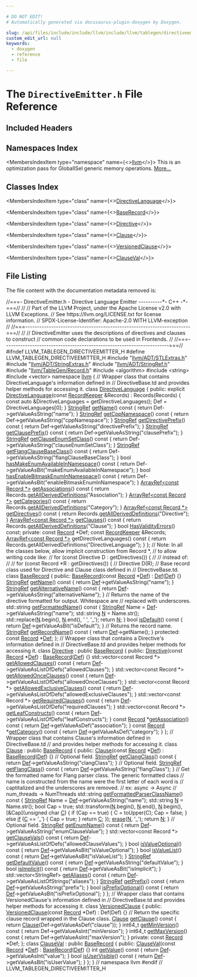 ```yaml
---

# DO NOT EDIT!
# Automatically generated via docusaurus-plugin-doxygen by Doxygen.

slug: /api/files/include/include/llvm/include/llvm/tablegen/directiveemitter-h
custom_edit_url: null
keywords:
  - doxygen
  - reference
  - file

---
```





# The `DirectiveEmitter.h` File Reference

<DoxygenPage pluginConfig={pluginConfig}>



## Included Headers

<IncludesList>
<IncludesListItem
  filePath="llvm/ADT/STLExtras.h"
  permalink="/docs/api/files/include/include/llvm/include/llvm/adt/stlextras-h"
  isLocal="true" />
<IncludesListItem
  filePath="llvm/ADT/StringExtras.h"
  permalink="/docs/api/files/include/include/llvm/include/llvm/adt/stringextras-h"
  isLocal="true" />
<IncludesListItem
  filePath="llvm/ADT/StringRef.h"
  permalink="/docs/api/files/include/include/llvm/include/llvm/adt/stringref-h"
  isLocal="true" />
<IncludesListItem
  filePath="llvm/TableGen/Record.h"
  permalink="/docs/api/files/include/include/llvm/include/llvm/tablegen/record-h"
  isLocal="true" />
<IncludesListItem
  filePath="algorithm"
  permalink=""
  isLocal="false" />
<IncludesListItem
  filePath="string"
  permalink=""
  isLocal="false" />
<IncludesListItem
  filePath="vector"
  permalink=""
  isLocal="false" />
</IncludesList>

## Namespaces Index

<MembersIndex>

<MembersIndexItem
  type="namespace"
  name={<><a href="/docs/api/namespaces/llvm">llvm</a></>}>
This is an optimization pass for GlobalISel generic memory operations. <a href="/docs/api/namespaces/llvm/#details">More...</a>
</MembersIndexItem>

</MembersIndex>

## Classes Index

<MembersIndex>

<MembersIndexItem
  type="class"
  name={<><a href="/docs/api/classes/llvm/directivelanguage">DirectiveLanguage</a></>}>
</MembersIndexItem>

<MembersIndexItem
  type="class"
  name={<><a href="/docs/api/classes/llvm/baserecord">BaseRecord</a></>}>
</MembersIndexItem>

<MembersIndexItem
  type="class"
  name={<><a href="/docs/api/classes/llvm/directive">Directive</a></>}>
</MembersIndexItem>

<MembersIndexItem
  type="class"
  name={<><a href="/docs/api/classes/llvm/clause">Clause</a></>}>
</MembersIndexItem>

<MembersIndexItem
  type="class"
  name={<><a href="/docs/api/classes/llvm/versionedclause">VersionedClause</a></>}>
</MembersIndexItem>

<MembersIndexItem
  type="class"
  name={<><a href="/docs/api/classes/llvm/clauseval">ClauseVal</a></>}>
</MembersIndexItem>

</MembersIndex>


## File Listing

The file content with the documentation metadata removed is:

<ProgramListing>

<Link id="l00001" /><CodeLine lineNumber="1"><Highlight kind="comment">//===- DirectiveEmitter.h - Directive Language Emitter ----------&#42;- C++ -&#42;-===//</Highlight><Highlight kind="normal"></Highlight></CodeLine>
<Link id="l00002" /><CodeLine lineNumber="2"><Highlight kind="normal"></Highlight><Highlight kind="comment">//</Highlight><Highlight kind="normal"></Highlight></CodeLine>
<Link id="l00003" /><CodeLine lineNumber="3"><Highlight kind="normal"></Highlight><Highlight kind="comment">// Part of the LLVM Project, under the Apache License v2.0 with LLVM Exceptions.</Highlight><Highlight kind="normal"></Highlight></CodeLine>
<Link id="l00004" /><CodeLine lineNumber="4"><Highlight kind="normal"></Highlight><Highlight kind="comment">// See https://llvm.org/LICENSE.txt for license information.</Highlight><Highlight kind="normal"></Highlight></CodeLine>
<Link id="l00005" /><CodeLine lineNumber="5"><Highlight kind="normal"></Highlight><Highlight kind="comment">// SPDX-License-Identifier: Apache-2.0 WITH LLVM-exception</Highlight><Highlight kind="normal"></Highlight></CodeLine>
<Link id="l00006" /><CodeLine lineNumber="6"><Highlight kind="normal"></Highlight><Highlight kind="comment">//</Highlight><Highlight kind="normal"></Highlight></CodeLine>
<Link id="l00007" /><CodeLine lineNumber="7"><Highlight kind="normal"></Highlight><Highlight kind="comment">//===----------------------------------------------------------------------===//</Highlight><Highlight kind="normal"></Highlight></CodeLine>
<Link id="l00008" /><CodeLine lineNumber="8"><Highlight kind="normal"></Highlight><Highlight kind="comment">//</Highlight><Highlight kind="normal"></Highlight></CodeLine>
<Link id="l00009" /><CodeLine lineNumber="9"><Highlight kind="normal"></Highlight><Highlight kind="comment">// DirectiveEmitter uses the descriptions of directives and clauses to construct</Highlight><Highlight kind="normal"></Highlight></CodeLine>
<Link id="l00010" /><CodeLine lineNumber="10"><Highlight kind="normal"></Highlight><Highlight kind="comment">// common code declarations to be used in Frontends.</Highlight><Highlight kind="normal"></Highlight></CodeLine>
<Link id="l00011" /><CodeLine lineNumber="11"><Highlight kind="normal"></Highlight><Highlight kind="comment">//</Highlight><Highlight kind="normal"></Highlight></CodeLine>
<Link id="l00012" /><CodeLine lineNumber="12"><Highlight kind="normal"></Highlight><Highlight kind="comment">//===----------------------------------------------------------------------===//</Highlight><Highlight kind="normal"></Highlight></CodeLine>
<Link id="l00013" /><CodeLine lineNumber="13"><Highlight kind="normal"></Highlight></CodeLine>
<Link id="l00014" /><CodeLine lineNumber="14"><Highlight kind="normal"></Highlight><Highlight kind="preprocessor">#ifndef LLVM&#95;TABLEGEN&#95;DIRECTIVEEMITTER&#95;H</Highlight><Highlight kind="normal"></Highlight></CodeLine>
<Link id="l00015" /><CodeLine lineNumber="15"><Highlight kind="normal"></Highlight><Highlight kind="preprocessor">#define LLVM&#95;TABLEGEN&#95;DIRECTIVEEMITTER&#95;H</Highlight><Highlight kind="normal"></Highlight></CodeLine>
<Link id="l00016" /><CodeLine lineNumber="16"><Highlight kind="normal"></Highlight></CodeLine>
<Link id="l00017" /><CodeLine lineNumber="17"><Highlight kind="normal"></Highlight><Highlight kind="preprocessor">#include &quot;<a href="/docs/api/files/include/include/llvm/include/llvm/adt/stlextras-h">llvm/ADT/STLExtras.h</a>&quot;</Highlight><Highlight kind="normal"></Highlight></CodeLine>
<Link id="l00018" /><CodeLine lineNumber="18"><Highlight kind="normal"></Highlight><Highlight kind="preprocessor">#include &quot;<a href="/docs/api/files/include/include/llvm/include/llvm/adt/stringextras-h">llvm/ADT/StringExtras.h</a>&quot;</Highlight><Highlight kind="normal"></Highlight></CodeLine>
<Link id="l00019" /><CodeLine lineNumber="19"><Highlight kind="normal"></Highlight><Highlight kind="preprocessor">#include &quot;<a href="/docs/api/files/include/include/llvm/include/llvm/adt/stringref-h">llvm/ADT/StringRef.h</a>&quot;</Highlight><Highlight kind="normal"></Highlight></CodeLine>
<Link id="l00020" /><CodeLine lineNumber="20"><Highlight kind="normal"></Highlight><Highlight kind="preprocessor">#include &quot;<a href="/docs/api/files/include/include/llvm/include/llvm/tablegen/record-h">llvm/TableGen/Record.h</a>&quot;</Highlight><Highlight kind="normal"></Highlight></CodeLine>
<Link id="l00021" /><CodeLine lineNumber="21"><Highlight kind="normal"></Highlight><Highlight kind="preprocessor">#include &lt;algorithm&gt;</Highlight><Highlight kind="normal"></Highlight></CodeLine>
<Link id="l00022" /><CodeLine lineNumber="22"><Highlight kind="normal"></Highlight><Highlight kind="preprocessor">#include &lt;string&gt;</Highlight><Highlight kind="normal"></Highlight></CodeLine>
<Link id="l00023" /><CodeLine lineNumber="23"><Highlight kind="normal"></Highlight><Highlight kind="preprocessor">#include &lt;vector&gt;</Highlight><Highlight kind="normal"></Highlight></CodeLine>
<Link id="l00024" /><CodeLine lineNumber="24"><Highlight kind="normal"></Highlight></CodeLine>
<Link id="l00025" /><CodeLine lineNumber="25"><Highlight kind="normal"></Highlight><Highlight kind="keyword">namespace </Highlight><Highlight kind="normal"><a href="/docs/api/namespaces/llvm">llvm</a> &#123;</Highlight></CodeLine>
<Link id="l00026" /><CodeLine lineNumber="26"><Highlight kind="normal"></Highlight></CodeLine>
<Link id="l00027" /><CodeLine lineNumber="27"><Highlight kind="normal"></Highlight><Highlight kind="comment">// Wrapper class that contains DirectiveLanguage&#39;s information defined in</Highlight><Highlight kind="normal"></Highlight></CodeLine>
<Link id="l00028" /><CodeLine lineNumber="28"><Highlight kind="normal"></Highlight><Highlight kind="comment">// DirectiveBase.td and provides helper methods for accessing it.</Highlight><Highlight kind="normal"></Highlight></CodeLine>
<Link id="l00029" /><CodeLine lineNumber="29" lineLink="/docs/api/classes/llvm/directivelanguage"><Highlight kind="normal"></Highlight><Highlight kind="keyword">class </Highlight><Highlight kind="normal"><a href="/docs/api/classes/llvm/directivelanguage/#a67f00ae6d492a885409ee81357d5ba87">DirectiveLanguage</a> &#123;</Highlight></CodeLine>
<Link id="l00030" /><CodeLine lineNumber="30"><Highlight kind="normal"></Highlight><Highlight kind="keyword">public</Highlight><Highlight kind="normal">:</Highlight></CodeLine>
<Link id="l00031" /><CodeLine lineNumber="31" lineLink="/docs/api/classes/llvm/directivelanguage/#a67f00ae6d492a885409ee81357d5ba87"><Highlight kind="normal">  </Highlight><Highlight kind="keyword">explicit</Highlight><Highlight kind="normal"> <a href="/docs/api/classes/llvm/directivelanguage/#a67f00ae6d492a885409ee81357d5ba87">DirectiveLanguage</a>(</Highlight><Highlight kind="keyword">const</Highlight><Highlight kind="normal"> <a href="/docs/api/classes/llvm/recordkeeper">RecordKeeper</a> &amp;Records) : Records(Records) &#123;</Highlight></CodeLine>
<Link id="l00032" /><CodeLine lineNumber="32"><Highlight kind="normal">    </Highlight><Highlight kind="keyword">const</Highlight><Highlight kind="normal"> </Highlight><Highlight kind="keyword">auto</Highlight><Highlight kind="normal"> &amp;DirectiveLanguages = getDirectiveLanguages();</Highlight></CodeLine>
<Link id="l00033" /><CodeLine lineNumber="33"><Highlight kind="normal">    Def = DirectiveLanguages&#91;0&#93;;</Highlight></CodeLine>
<Link id="l00034" /><CodeLine lineNumber="34"><Highlight kind="normal">  &#125;</Highlight></CodeLine>
<Link id="l00035" /><CodeLine lineNumber="35"><Highlight kind="normal"></Highlight></CodeLine>
<Link id="l00036" /><CodeLine lineNumber="36" lineLink="/docs/api/classes/llvm/directivelanguage/#ae341564bec85ae5dcf622a0cb3f2228f"><Highlight kind="normal">  <a href="/docs/api/classes/llvm/stringref">StringRef</a> <a href="/docs/api/classes/llvm/directivelanguage/#ae341564bec85ae5dcf622a0cb3f2228f">getName</a>()</Highlight><Highlight kind="keyword"> const </Highlight><Highlight kind="normal">&#123; </Highlight><Highlight kind="keywordflow">return</Highlight><Highlight kind="normal"> Def-&gt;getValueAsString(</Highlight><Highlight kind="stringliteral">&quot;name&quot;</Highlight><Highlight kind="normal">); &#125;</Highlight></CodeLine>
<Link id="l00037" /><CodeLine lineNumber="37"><Highlight kind="normal"></Highlight></CodeLine>
<Link id="l00038" /><CodeLine lineNumber="38" lineLink="/docs/api/classes/llvm/directivelanguage/#afa09330dfde2b9e8148ccd558b941954"><Highlight kind="normal">  <a href="/docs/api/classes/llvm/stringref">StringRef</a> <a href="/docs/api/classes/llvm/directivelanguage/#afa09330dfde2b9e8148ccd558b941954">getCppNamespace</a>()</Highlight><Highlight kind="keyword"> const </Highlight><Highlight kind="normal">&#123;</Highlight></CodeLine>
<Link id="l00039" /><CodeLine lineNumber="39"><Highlight kind="normal">    </Highlight><Highlight kind="keywordflow">return</Highlight><Highlight kind="normal"> Def-&gt;getValueAsString(</Highlight><Highlight kind="stringliteral">&quot;cppNamespace&quot;</Highlight><Highlight kind="normal">);</Highlight></CodeLine>
<Link id="l00040" /><CodeLine lineNumber="40"><Highlight kind="normal">  &#125;</Highlight></CodeLine>
<Link id="l00041" /><CodeLine lineNumber="41"><Highlight kind="normal"></Highlight></CodeLine>
<Link id="l00042" /><CodeLine lineNumber="42" lineLink="/docs/api/classes/llvm/directivelanguage/#aea88d4737ce6f5d78ab9978e094d32fa"><Highlight kind="normal">  <a href="/docs/api/classes/llvm/stringref">StringRef</a> <a href="/docs/api/classes/llvm/directivelanguage/#aea88d4737ce6f5d78ab9978e094d32fa">getDirectivePrefix</a>()</Highlight><Highlight kind="keyword"> const </Highlight><Highlight kind="normal">&#123;</Highlight></CodeLine>
<Link id="l00043" /><CodeLine lineNumber="43"><Highlight kind="normal">    </Highlight><Highlight kind="keywordflow">return</Highlight><Highlight kind="normal"> Def-&gt;getValueAsString(</Highlight><Highlight kind="stringliteral">&quot;directivePrefix&quot;</Highlight><Highlight kind="normal">);</Highlight></CodeLine>
<Link id="l00044" /><CodeLine lineNumber="44"><Highlight kind="normal">  &#125;</Highlight></CodeLine>
<Link id="l00045" /><CodeLine lineNumber="45"><Highlight kind="normal"></Highlight></CodeLine>
<Link id="l00046" /><CodeLine lineNumber="46" lineLink="/docs/api/classes/llvm/directivelanguage/#a316f3780d1a9e0c048652bd52ff8c008"><Highlight kind="normal">  <a href="/docs/api/classes/llvm/stringref">StringRef</a> <a href="/docs/api/classes/llvm/directivelanguage/#a316f3780d1a9e0c048652bd52ff8c008">getClausePrefix</a>()</Highlight><Highlight kind="keyword"> const </Highlight><Highlight kind="normal">&#123;</Highlight></CodeLine>
<Link id="l00047" /><CodeLine lineNumber="47"><Highlight kind="normal">    </Highlight><Highlight kind="keywordflow">return</Highlight><Highlight kind="normal"> Def-&gt;getValueAsString(</Highlight><Highlight kind="stringliteral">&quot;clausePrefix&quot;</Highlight><Highlight kind="normal">);</Highlight></CodeLine>
<Link id="l00048" /><CodeLine lineNumber="48"><Highlight kind="normal">  &#125;</Highlight></CodeLine>
<Link id="l00049" /><CodeLine lineNumber="49"><Highlight kind="normal"></Highlight></CodeLine>
<Link id="l00050" /><CodeLine lineNumber="50" lineLink="/docs/api/classes/llvm/directivelanguage/#a611b2f1a422165222aa0fe7d8d6bf6a9"><Highlight kind="normal">  <a href="/docs/api/classes/llvm/stringref">StringRef</a> <a href="/docs/api/classes/llvm/directivelanguage/#a611b2f1a422165222aa0fe7d8d6bf6a9">getClauseEnumSetClass</a>()</Highlight><Highlight kind="keyword"> const </Highlight><Highlight kind="normal">&#123;</Highlight></CodeLine>
<Link id="l00051" /><CodeLine lineNumber="51"><Highlight kind="normal">    </Highlight><Highlight kind="keywordflow">return</Highlight><Highlight kind="normal"> Def-&gt;getValueAsString(</Highlight><Highlight kind="stringliteral">&quot;clauseEnumSetClass&quot;</Highlight><Highlight kind="normal">);</Highlight></CodeLine>
<Link id="l00052" /><CodeLine lineNumber="52"><Highlight kind="normal">  &#125;</Highlight></CodeLine>
<Link id="l00053" /><CodeLine lineNumber="53"><Highlight kind="normal"></Highlight></CodeLine>
<Link id="l00054" /><CodeLine lineNumber="54" lineLink="/docs/api/classes/llvm/directivelanguage/#afce06eeea4f4733e892111e067cea525"><Highlight kind="normal">  <a href="/docs/api/classes/llvm/stringref">StringRef</a> <a href="/docs/api/classes/llvm/directivelanguage/#afce06eeea4f4733e892111e067cea525">getFlangClauseBaseClass</a>()</Highlight><Highlight kind="keyword"> const </Highlight><Highlight kind="normal">&#123;</Highlight></CodeLine>
<Link id="l00055" /><CodeLine lineNumber="55"><Highlight kind="normal">    </Highlight><Highlight kind="keywordflow">return</Highlight><Highlight kind="normal"> Def-&gt;getValueAsString(</Highlight><Highlight kind="stringliteral">&quot;flangClauseBaseClass&quot;</Highlight><Highlight kind="normal">);</Highlight></CodeLine>
<Link id="l00056" /><CodeLine lineNumber="56"><Highlight kind="normal">  &#125;</Highlight></CodeLine>
<Link id="l00057" /><CodeLine lineNumber="57"><Highlight kind="normal"></Highlight></CodeLine>
<Link id="l00058" /><CodeLine lineNumber="58" lineLink="/docs/api/classes/llvm/directivelanguage/#a02b828dfe4c585db50e0a913313f67e0"><Highlight kind="normal">  </Highlight><Highlight kind="keywordtype">bool</Highlight><Highlight kind="normal"> <a href="/docs/api/classes/llvm/directivelanguage/#a02b828dfe4c585db50e0a913313f67e0">hasMakeEnumAvailableInNamespace</a>()</Highlight><Highlight kind="keyword"> const </Highlight><Highlight kind="normal">&#123;</Highlight></CodeLine>
<Link id="l00059" /><CodeLine lineNumber="59"><Highlight kind="normal">    </Highlight><Highlight kind="keywordflow">return</Highlight><Highlight kind="normal"> Def-&gt;getValueAsBit(</Highlight><Highlight kind="stringliteral">&quot;makeEnumAvailableInNamespace&quot;</Highlight><Highlight kind="normal">);</Highlight></CodeLine>
<Link id="l00060" /><CodeLine lineNumber="60"><Highlight kind="normal">  &#125;</Highlight></CodeLine>
<Link id="l00061" /><CodeLine lineNumber="61"><Highlight kind="normal"></Highlight></CodeLine>
<Link id="l00062" /><CodeLine lineNumber="62" lineLink="/docs/api/classes/llvm/directivelanguage/#af34bb04fadf75f7dc23eadf8904a89d0"><Highlight kind="normal">  </Highlight><Highlight kind="keywordtype">bool</Highlight><Highlight kind="normal"> <a href="/docs/api/classes/llvm/directivelanguage/#af34bb04fadf75f7dc23eadf8904a89d0">hasEnableBitmaskEnumInNamespace</a>()</Highlight><Highlight kind="keyword"> const </Highlight><Highlight kind="normal">&#123;</Highlight></CodeLine>
<Link id="l00063" /><CodeLine lineNumber="63"><Highlight kind="normal">    </Highlight><Highlight kind="keywordflow">return</Highlight><Highlight kind="normal"> Def-&gt;getValueAsBit(</Highlight><Highlight kind="stringliteral">&quot;enableBitmaskEnumInNamespace&quot;</Highlight><Highlight kind="normal">);</Highlight></CodeLine>
<Link id="l00064" /><CodeLine lineNumber="64"><Highlight kind="normal">  &#125;</Highlight></CodeLine>
<Link id="l00065" /><CodeLine lineNumber="65"><Highlight kind="normal"></Highlight></CodeLine>
<Link id="l00066" /><CodeLine lineNumber="66" lineLink="/docs/api/classes/llvm/directivelanguage/#a8712422594f6f6580517061d3a35f771"><Highlight kind="normal">  <a href="/docs/api/classes/llvm/arrayref">ArrayRef&lt;const Record &#42;&gt;</a> <a href="/docs/api/classes/llvm/directivelanguage/#a8712422594f6f6580517061d3a35f771">getAssociations</a>()</Highlight><Highlight kind="keyword"> const </Highlight><Highlight kind="normal">&#123;</Highlight></CodeLine>
<Link id="l00067" /><CodeLine lineNumber="67"><Highlight kind="normal">    </Highlight><Highlight kind="keywordflow">return</Highlight><Highlight kind="normal"> Records.<a href="/docs/api/classes/llvm/recordkeeper/#aee91ed23b398230bf5943153cab67dc7">getAllDerivedDefinitions</a>(</Highlight><Highlight kind="stringliteral">&quot;Association&quot;</Highlight><Highlight kind="normal">);</Highlight></CodeLine>
<Link id="l00068" /><CodeLine lineNumber="68"><Highlight kind="normal">  &#125;</Highlight></CodeLine>
<Link id="l00069" /><CodeLine lineNumber="69"><Highlight kind="normal"></Highlight></CodeLine>
<Link id="l00070" /><CodeLine lineNumber="70" lineLink="/docs/api/classes/llvm/directivelanguage/#ae97167481e54eb78e4cc8da80da3e816"><Highlight kind="normal">  <a href="/docs/api/classes/llvm/arrayref">ArrayRef&lt;const Record &#42;&gt;</a> <a href="/docs/api/classes/llvm/directivelanguage/#ae97167481e54eb78e4cc8da80da3e816">getCategories</a>()</Highlight><Highlight kind="keyword"> const </Highlight><Highlight kind="normal">&#123;</Highlight></CodeLine>
<Link id="l00071" /><CodeLine lineNumber="71"><Highlight kind="normal">    </Highlight><Highlight kind="keywordflow">return</Highlight><Highlight kind="normal"> Records.<a href="/docs/api/classes/llvm/recordkeeper/#aee91ed23b398230bf5943153cab67dc7">getAllDerivedDefinitions</a>(</Highlight><Highlight kind="stringliteral">&quot;Category&quot;</Highlight><Highlight kind="normal">);</Highlight></CodeLine>
<Link id="l00072" /><CodeLine lineNumber="72"><Highlight kind="normal">  &#125;</Highlight></CodeLine>
<Link id="l00073" /><CodeLine lineNumber="73"><Highlight kind="normal"></Highlight></CodeLine>
<Link id="l00074" /><CodeLine lineNumber="74" lineLink="/docs/api/classes/llvm/directivelanguage/#ab6fbcb02347edf8a7191d18e19b61720"><Highlight kind="normal">  <a href="/docs/api/classes/llvm/arrayref">ArrayRef&lt;const Record &#42;&gt;</a> <a href="/docs/api/classes/llvm/directivelanguage/#ab6fbcb02347edf8a7191d18e19b61720">getDirectives</a>()</Highlight><Highlight kind="keyword"> const </Highlight><Highlight kind="normal">&#123;</Highlight></CodeLine>
<Link id="l00075" /><CodeLine lineNumber="75"><Highlight kind="normal">    </Highlight><Highlight kind="keywordflow">return</Highlight><Highlight kind="normal"> Records.<a href="/docs/api/classes/llvm/recordkeeper/#aee91ed23b398230bf5943153cab67dc7">getAllDerivedDefinitions</a>(</Highlight><Highlight kind="stringliteral">&quot;Directive&quot;</Highlight><Highlight kind="normal">);</Highlight></CodeLine>
<Link id="l00076" /><CodeLine lineNumber="76"><Highlight kind="normal">  &#125;</Highlight></CodeLine>
<Link id="l00077" /><CodeLine lineNumber="77"><Highlight kind="normal"></Highlight></CodeLine>
<Link id="l00078" /><CodeLine lineNumber="78" lineLink="/docs/api/classes/llvm/directivelanguage/#ada9380f0049f6d2dda178353318262da"><Highlight kind="normal">  <a href="/docs/api/classes/llvm/arrayref">ArrayRef&lt;const Record &#42;&gt;</a> <a href="/docs/api/classes/llvm/directivelanguage/#ada9380f0049f6d2dda178353318262da">getClauses</a>()</Highlight><Highlight kind="keyword"> const </Highlight><Highlight kind="normal">&#123;</Highlight></CodeLine>
<Link id="l00079" /><CodeLine lineNumber="79"><Highlight kind="normal">    </Highlight><Highlight kind="keywordflow">return</Highlight><Highlight kind="normal"> Records.<a href="/docs/api/classes/llvm/recordkeeper/#aee91ed23b398230bf5943153cab67dc7">getAllDerivedDefinitions</a>(</Highlight><Highlight kind="stringliteral">&quot;Clause&quot;</Highlight><Highlight kind="normal">);</Highlight></CodeLine>
<Link id="l00080" /><CodeLine lineNumber="80"><Highlight kind="normal">  &#125;</Highlight></CodeLine>
<Link id="l00081" /><CodeLine lineNumber="81"><Highlight kind="normal"></Highlight></CodeLine>
<Link id="l00082" /><CodeLine lineNumber="82" lineLink="/docs/api/classes/llvm/directivelanguage/#a06932a351a6e49680f8bc51c0273ced6"><Highlight kind="normal">  </Highlight><Highlight kind="keywordtype">bool</Highlight><Highlight kind="normal"> <a href="/docs/api/classes/llvm/directivelanguage/#a06932a351a6e49680f8bc51c0273ced6">HasValidityErrors</a>() </Highlight><Highlight kind="keyword">const</Highlight><Highlight kind="normal">;</Highlight></CodeLine>
<Link id="l00083" /><CodeLine lineNumber="83"><Highlight kind="normal"></Highlight></CodeLine>
<Link id="l00084" /><CodeLine lineNumber="84"><Highlight kind="normal"></Highlight><Highlight kind="keyword">private</Highlight><Highlight kind="normal">:</Highlight></CodeLine>
<Link id="l00085" /><CodeLine lineNumber="85"><Highlight kind="normal">  </Highlight><Highlight kind="keyword">const</Highlight><Highlight kind="normal"> <a href="/docs/api/classes/llvm/record">Record</a> &#42;Def;</Highlight></CodeLine>
<Link id="l00086" /><CodeLine lineNumber="86"><Highlight kind="normal">  </Highlight><Highlight kind="keyword">const</Highlight><Highlight kind="normal"> <a href="/docs/api/classes/llvm/recordkeeper">RecordKeeper</a> &amp;Records;</Highlight></CodeLine>
<Link id="l00087" /><CodeLine lineNumber="87"><Highlight kind="normal"></Highlight></CodeLine>
<Link id="l00088" /><CodeLine lineNumber="88"><Highlight kind="normal">  <a href="/docs/api/classes/llvm/arrayref">ArrayRef&lt;const Record &#42;&gt;</a> getDirectiveLanguages()</Highlight><Highlight kind="keyword"> const </Highlight><Highlight kind="normal">&#123;</Highlight></CodeLine>
<Link id="l00089" /><CodeLine lineNumber="89"><Highlight kind="normal">    </Highlight><Highlight kind="keywordflow">return</Highlight><Highlight kind="normal"> Records.getAllDerivedDefinitions(</Highlight><Highlight kind="stringliteral">&quot;DirectiveLanguage&quot;</Highlight><Highlight kind="normal">);</Highlight></CodeLine>
<Link id="l00090" /><CodeLine lineNumber="90"><Highlight kind="normal">  &#125;</Highlight></CodeLine>
<Link id="l00091" /><CodeLine lineNumber="91"><Highlight kind="normal">&#125;;</Highlight></CodeLine>
<Link id="l00092" /><CodeLine lineNumber="92"><Highlight kind="normal"></Highlight></CodeLine>
<Link id="l00093" /><CodeLine lineNumber="93"><Highlight kind="normal"></Highlight><Highlight kind="comment">// Note: In all the classes below, allow implicit construction from Record &#42;,</Highlight><Highlight kind="normal"></Highlight></CodeLine>
<Link id="l00094" /><CodeLine lineNumber="94"><Highlight kind="normal"></Highlight><Highlight kind="comment">// to allow writing code like:</Highlight><Highlight kind="normal"></Highlight></CodeLine>
<Link id="l00095" /><CodeLine lineNumber="95"><Highlight kind="normal"></Highlight><Highlight kind="comment">//  for (const Directive D : getDirectives()) &#123;</Highlight><Highlight kind="normal"></Highlight></CodeLine>
<Link id="l00096" /><CodeLine lineNumber="96"><Highlight kind="normal"></Highlight><Highlight kind="comment">//</Highlight><Highlight kind="normal"></Highlight></CodeLine>
<Link id="l00097" /><CodeLine lineNumber="97"><Highlight kind="normal"></Highlight><Highlight kind="comment">//  instead of:</Highlight><Highlight kind="normal"></Highlight></CodeLine>
<Link id="l00098" /><CodeLine lineNumber="98"><Highlight kind="normal"></Highlight><Highlight kind="comment">//</Highlight><Highlight kind="normal"></Highlight></CodeLine>
<Link id="l00099" /><CodeLine lineNumber="99"><Highlight kind="normal"></Highlight><Highlight kind="comment">//  for (const Record &#42;R : getDirectives()) &#123;</Highlight><Highlight kind="normal"></Highlight></CodeLine>
<Link id="l00100" /><CodeLine lineNumber="100"><Highlight kind="normal"></Highlight><Highlight kind="comment">//    Directive D(R);</Highlight><Highlight kind="normal"></Highlight></CodeLine>
<Link id="l00101" /><CodeLine lineNumber="101"><Highlight kind="normal"></Highlight></CodeLine>
<Link id="l00102" /><CodeLine lineNumber="102"><Highlight kind="normal"></Highlight><Highlight kind="comment">// Base record class used for Directive and Clause class defined in</Highlight><Highlight kind="normal"></Highlight></CodeLine>
<Link id="l00103" /><CodeLine lineNumber="103"><Highlight kind="normal"></Highlight><Highlight kind="comment">// DirectiveBase.td.</Highlight><Highlight kind="normal"></Highlight></CodeLine>
<Link id="l00104" /><CodeLine lineNumber="104" lineLink="/docs/api/classes/llvm/baserecord"><Highlight kind="normal"></Highlight><Highlight kind="keyword">class </Highlight><Highlight kind="normal"><a href="/docs/api/classes/llvm/baserecord/#ac8ad10d6bfd5e5f1e070d0372066df46">BaseRecord</a> &#123;</Highlight></CodeLine>
<Link id="l00105" /><CodeLine lineNumber="105"><Highlight kind="normal"></Highlight><Highlight kind="keyword">public</Highlight><Highlight kind="normal">:</Highlight></CodeLine>
<Link id="l00106" /><CodeLine lineNumber="106" lineLink="/docs/api/classes/llvm/baserecord/#ac8ad10d6bfd5e5f1e070d0372066df46"><Highlight kind="normal">  <a href="/docs/api/classes/llvm/baserecord/#ac8ad10d6bfd5e5f1e070d0372066df46">BaseRecord</a>(</Highlight><Highlight kind="keyword">const</Highlight><Highlight kind="normal"> <a href="/docs/api/classes/llvm/record">Record</a> &#42;<a href="/docs/api/classes/llvm/baserecord/#ac2e726869e8d566001156d2f5c2dfe69">Def</a>) : <a href="/docs/api/classes/llvm/baserecord/#ac2e726869e8d566001156d2f5c2dfe69">Def</a>(<a href="/docs/api/classes/llvm/baserecord/#ac2e726869e8d566001156d2f5c2dfe69">Def</a>) &#123;&#125;</Highlight></CodeLine>
<Link id="l00107" /><CodeLine lineNumber="107"><Highlight kind="normal"></Highlight></CodeLine>
<Link id="l00108" /><CodeLine lineNumber="108" lineLink="/docs/api/classes/llvm/baserecord/#a7153b49253886918839ffc7962838685"><Highlight kind="normal">  <a href="/docs/api/classes/llvm/stringref">StringRef</a> <a href="/docs/api/classes/llvm/baserecord/#a7153b49253886918839ffc7962838685">getName</a>()</Highlight><Highlight kind="keyword"> const </Highlight><Highlight kind="normal">&#123; </Highlight><Highlight kind="keywordflow">return</Highlight><Highlight kind="normal"> <a href="/docs/api/classes/llvm/baserecord/#ac2e726869e8d566001156d2f5c2dfe69">Def</a>-&gt;getValueAsString(</Highlight><Highlight kind="stringliteral">&quot;name&quot;</Highlight><Highlight kind="normal">); &#125;</Highlight></CodeLine>
<Link id="l00109" /><CodeLine lineNumber="109"><Highlight kind="normal"></Highlight></CodeLine>
<Link id="l00110" /><CodeLine lineNumber="110" lineLink="/docs/api/classes/llvm/baserecord/#abe3130a483c2d98d94219c1015e5c626"><Highlight kind="normal">  <a href="/docs/api/classes/llvm/stringref">StringRef</a> <a href="/docs/api/classes/llvm/baserecord/#abe3130a483c2d98d94219c1015e5c626">getAlternativeName</a>()</Highlight><Highlight kind="keyword"> const </Highlight><Highlight kind="normal">&#123;</Highlight></CodeLine>
<Link id="l00111" /><CodeLine lineNumber="111"><Highlight kind="normal">    </Highlight><Highlight kind="keywordflow">return</Highlight><Highlight kind="normal"> <a href="/docs/api/classes/llvm/baserecord/#ac2e726869e8d566001156d2f5c2dfe69">Def</a>-&gt;getValueAsString(</Highlight><Highlight kind="stringliteral">&quot;alternativeName&quot;</Highlight><Highlight kind="normal">);</Highlight></CodeLine>
<Link id="l00112" /><CodeLine lineNumber="112"><Highlight kind="normal">  &#125;</Highlight></CodeLine>
<Link id="l00113" /><CodeLine lineNumber="113"><Highlight kind="normal"></Highlight></CodeLine>
<Link id="l00114" /><CodeLine lineNumber="114"><Highlight kind="normal">  </Highlight><Highlight kind="comment">// Returns the name of the directive formatted for output. Whitespace are</Highlight><Highlight kind="normal"></Highlight></CodeLine>
<Link id="l00115" /><CodeLine lineNumber="115"><Highlight kind="normal">  </Highlight><Highlight kind="comment">// replaced with underscores.</Highlight><Highlight kind="normal"></Highlight></CodeLine>
<Link id="l00116" /><CodeLine lineNumber="116" lineLink="/docs/api/classes/llvm/baserecord/#abf942435da1f972e2439a84be56a04de"><Highlight kind="normal">  std::string <a href="/docs/api/classes/llvm/baserecord/#abf942435da1f972e2439a84be56a04de">getFormattedName</a>()</Highlight><Highlight kind="keyword"> const </Highlight><Highlight kind="normal">&#123;</Highlight></CodeLine>
<Link id="l00117" /><CodeLine lineNumber="117"><Highlight kind="normal">    <a href="/docs/api/classes/llvm/stringref">StringRef</a> Name = <a href="/docs/api/classes/llvm/baserecord/#ac2e726869e8d566001156d2f5c2dfe69">Def</a>-&gt;getValueAsString(</Highlight><Highlight kind="stringliteral">&quot;name&quot;</Highlight><Highlight kind="normal">);</Highlight></CodeLine>
<Link id="l00118" /><CodeLine lineNumber="118"><Highlight kind="normal">    std::string <a href="/docs/api/files/lib/lib/support/regcomp-c/#a0240ac851181b84ac374872dc5434ee4">N</a> = Name.str();</Highlight></CodeLine>
<Link id="l00119" /><CodeLine lineNumber="119"><Highlight kind="normal">    std::replace(<a href="/docs/api/files/lib/lib/support/regcomp-c/#a0240ac851181b84ac374872dc5434ee4">N</a>.begin(), <a href="/docs/api/files/lib/lib/support/regcomp-c/#a0240ac851181b84ac374872dc5434ee4">N</a>.end(), </Highlight><Highlight kind="charliteral">&#39; &#39;</Highlight><Highlight kind="normal">, </Highlight><Highlight kind="charliteral">&#39;&#95;&#39;</Highlight><Highlight kind="normal">);</Highlight></CodeLine>
<Link id="l00120" /><CodeLine lineNumber="120"><Highlight kind="normal">    </Highlight><Highlight kind="keywordflow">return</Highlight><Highlight kind="normal"> <a href="/docs/api/files/lib/lib/support/regcomp-c/#a0240ac851181b84ac374872dc5434ee4">N</a>;</Highlight></CodeLine>
<Link id="l00121" /><CodeLine lineNumber="121"><Highlight kind="normal">  &#125;</Highlight></CodeLine>
<Link id="l00122" /><CodeLine lineNumber="122"><Highlight kind="normal"></Highlight></CodeLine>
<Link id="l00123" /><CodeLine lineNumber="123" lineLink="/docs/api/classes/llvm/baserecord/#a9245cefa0a0bc61a122b0531c4d376ab"><Highlight kind="normal">  </Highlight><Highlight kind="keywordtype">bool</Highlight><Highlight kind="normal"> <a href="/docs/api/classes/llvm/baserecord/#a9245cefa0a0bc61a122b0531c4d376ab">isDefault</a>()</Highlight><Highlight kind="keyword"> const </Highlight><Highlight kind="normal">&#123; </Highlight><Highlight kind="keywordflow">return</Highlight><Highlight kind="normal"> <a href="/docs/api/classes/llvm/baserecord/#ac2e726869e8d566001156d2f5c2dfe69">Def</a>-&gt;getValueAsBit(</Highlight><Highlight kind="stringliteral">&quot;isDefault&quot;</Highlight><Highlight kind="normal">); &#125;</Highlight></CodeLine>
<Link id="l00124" /><CodeLine lineNumber="124"><Highlight kind="normal"></Highlight></CodeLine>
<Link id="l00125" /><CodeLine lineNumber="125"><Highlight kind="normal">  </Highlight><Highlight kind="comment">// Returns the record name.</Highlight><Highlight kind="normal"></Highlight></CodeLine>
<Link id="l00126" /><CodeLine lineNumber="126" lineLink="/docs/api/classes/llvm/baserecord/#a4d1bc9565e9b5022e3a64bc89da990f9"><Highlight kind="normal">  <a href="/docs/api/classes/llvm/stringref">StringRef</a> <a href="/docs/api/classes/llvm/baserecord/#a4d1bc9565e9b5022e3a64bc89da990f9">getRecordName</a>()</Highlight><Highlight kind="keyword"> const </Highlight><Highlight kind="normal">&#123; </Highlight><Highlight kind="keywordflow">return</Highlight><Highlight kind="normal"> <a href="/docs/api/classes/llvm/baserecord/#ac2e726869e8d566001156d2f5c2dfe69">Def</a>-&gt;getName(); &#125;</Highlight></CodeLine>
<Link id="l00127" /><CodeLine lineNumber="127"><Highlight kind="normal"></Highlight></CodeLine>
<Link id="l00128" /><CodeLine lineNumber="128"><Highlight kind="normal"></Highlight><Highlight kind="keyword">protected</Highlight><Highlight kind="normal">:</Highlight></CodeLine>
<Link id="l00129" /><CodeLine lineNumber="129" lineLink="/docs/api/classes/llvm/baserecord/#ac2e726869e8d566001156d2f5c2dfe69"><Highlight kind="normal">  </Highlight><Highlight kind="keyword">const</Highlight><Highlight kind="normal"> <a href="/docs/api/classes/llvm/record">Record</a> &#42;<a href="/docs/api/classes/llvm/baserecord/#ac2e726869e8d566001156d2f5c2dfe69">Def</a>;</Highlight></CodeLine>
<Link id="l00130" /><CodeLine lineNumber="130"><Highlight kind="normal">&#125;;</Highlight></CodeLine>
<Link id="l00131" /><CodeLine lineNumber="131"><Highlight kind="normal"></Highlight></CodeLine>
<Link id="l00132" /><CodeLine lineNumber="132"><Highlight kind="normal"></Highlight><Highlight kind="comment">// Wrapper class that contains a Directive&#39;s information defined in</Highlight><Highlight kind="normal"></Highlight></CodeLine>
<Link id="l00133" /><CodeLine lineNumber="133"><Highlight kind="normal"></Highlight><Highlight kind="comment">// DirectiveBase.td and provides helper methods for accessing it.</Highlight><Highlight kind="normal"></Highlight></CodeLine>
<Link id="l00134" /><CodeLine lineNumber="134" lineLink="/docs/api/classes/llvm/directive"><Highlight kind="normal"></Highlight><Highlight kind="keyword">class </Highlight><Highlight kind="normal"><a href="/docs/api/classes/llvm/directive/#a5edb1b6ba5bc9f50b18d893d456415a0">Directive</a> : </Highlight><Highlight kind="keyword">public</Highlight><Highlight kind="normal"> <a href="/docs/api/classes/llvm/baserecord/#ac8ad10d6bfd5e5f1e070d0372066df46">BaseRecord</a> &#123;</Highlight></CodeLine>
<Link id="l00135" /><CodeLine lineNumber="135"><Highlight kind="normal"></Highlight><Highlight kind="keyword">public</Highlight><Highlight kind="normal">:</Highlight></CodeLine>
<Link id="l00136" /><CodeLine lineNumber="136" lineLink="/docs/api/classes/llvm/directive/#a5edb1b6ba5bc9f50b18d893d456415a0"><Highlight kind="normal">  <a href="/docs/api/classes/llvm/directive/#a5edb1b6ba5bc9f50b18d893d456415a0">Directive</a>(</Highlight><Highlight kind="keyword">const</Highlight><Highlight kind="normal"> <a href="/docs/api/classes/llvm/record">Record</a> &#42;<a href="/docs/api/classes/llvm/baserecord/#ac2e726869e8d566001156d2f5c2dfe69">Def</a>) : <a href="/docs/api/classes/llvm/baserecord/#ac8ad10d6bfd5e5f1e070d0372066df46">BaseRecord</a>(<a href="/docs/api/classes/llvm/baserecord/#ac2e726869e8d566001156d2f5c2dfe69">Def</a>) &#123;&#125;</Highlight></CodeLine>
<Link id="l00137" /><CodeLine lineNumber="137"><Highlight kind="normal"></Highlight></CodeLine>
<Link id="l00138" /><CodeLine lineNumber="138" lineLink="/docs/api/classes/llvm/directive/#a5807bb94cf5347df17ca05af0a7e6f5d"><Highlight kind="normal">  std::vector&lt;const Record &#42;&gt; <a href="/docs/api/classes/llvm/directive/#a5807bb94cf5347df17ca05af0a7e6f5d">getAllowedClauses</a>()</Highlight><Highlight kind="keyword"> const </Highlight><Highlight kind="normal">&#123;</Highlight></CodeLine>
<Link id="l00139" /><CodeLine lineNumber="139"><Highlight kind="normal">    </Highlight><Highlight kind="keywordflow">return</Highlight><Highlight kind="normal"> <a href="/docs/api/classes/llvm/baserecord/#ac2e726869e8d566001156d2f5c2dfe69">Def</a>-&gt;getValueAsListOfDefs(</Highlight><Highlight kind="stringliteral">&quot;allowedClauses&quot;</Highlight><Highlight kind="normal">);</Highlight></CodeLine>
<Link id="l00140" /><CodeLine lineNumber="140"><Highlight kind="normal">  &#125;</Highlight></CodeLine>
<Link id="l00141" /><CodeLine lineNumber="141"><Highlight kind="normal"></Highlight></CodeLine>
<Link id="l00142" /><CodeLine lineNumber="142" lineLink="/docs/api/classes/llvm/directive/#a7fae39a7fbbd1f37864e240781f4f5f0"><Highlight kind="normal">  std::vector&lt;const Record &#42;&gt; <a href="/docs/api/classes/llvm/directive/#a7fae39a7fbbd1f37864e240781f4f5f0">getAllowedOnceClauses</a>()</Highlight><Highlight kind="keyword"> const </Highlight><Highlight kind="normal">&#123;</Highlight></CodeLine>
<Link id="l00143" /><CodeLine lineNumber="143"><Highlight kind="normal">    </Highlight><Highlight kind="keywordflow">return</Highlight><Highlight kind="normal"> <a href="/docs/api/classes/llvm/baserecord/#ac2e726869e8d566001156d2f5c2dfe69">Def</a>-&gt;getValueAsListOfDefs(</Highlight><Highlight kind="stringliteral">&quot;allowedOnceClauses&quot;</Highlight><Highlight kind="normal">);</Highlight></CodeLine>
<Link id="l00144" /><CodeLine lineNumber="144"><Highlight kind="normal">  &#125;</Highlight></CodeLine>
<Link id="l00145" /><CodeLine lineNumber="145"><Highlight kind="normal"></Highlight></CodeLine>
<Link id="l00146" /><CodeLine lineNumber="146" lineLink="/docs/api/classes/llvm/directive/#af972de7c12d098679223a4addbce82d8"><Highlight kind="normal">  std::vector&lt;const Record &#42;&gt; <a href="/docs/api/classes/llvm/directive/#af972de7c12d098679223a4addbce82d8">getAllowedExclusiveClauses</a>()</Highlight><Highlight kind="keyword"> const </Highlight><Highlight kind="normal">&#123;</Highlight></CodeLine>
<Link id="l00147" /><CodeLine lineNumber="147"><Highlight kind="normal">    </Highlight><Highlight kind="keywordflow">return</Highlight><Highlight kind="normal"> <a href="/docs/api/classes/llvm/baserecord/#ac2e726869e8d566001156d2f5c2dfe69">Def</a>-&gt;getValueAsListOfDefs(</Highlight><Highlight kind="stringliteral">&quot;allowedExclusiveClauses&quot;</Highlight><Highlight kind="normal">);</Highlight></CodeLine>
<Link id="l00148" /><CodeLine lineNumber="148"><Highlight kind="normal">  &#125;</Highlight></CodeLine>
<Link id="l00149" /><CodeLine lineNumber="149"><Highlight kind="normal"></Highlight></CodeLine>
<Link id="l00150" /><CodeLine lineNumber="150" lineLink="/docs/api/classes/llvm/directive/#a83429af403a14b7c42a7d63001857d32"><Highlight kind="normal">  std::vector&lt;const Record &#42;&gt; <a href="/docs/api/classes/llvm/directive/#a83429af403a14b7c42a7d63001857d32">getRequiredClauses</a>()</Highlight><Highlight kind="keyword"> const </Highlight><Highlight kind="normal">&#123;</Highlight></CodeLine>
<Link id="l00151" /><CodeLine lineNumber="151"><Highlight kind="normal">    </Highlight><Highlight kind="keywordflow">return</Highlight><Highlight kind="normal"> <a href="/docs/api/classes/llvm/baserecord/#ac2e726869e8d566001156d2f5c2dfe69">Def</a>-&gt;getValueAsListOfDefs(</Highlight><Highlight kind="stringliteral">&quot;requiredClauses&quot;</Highlight><Highlight kind="normal">);</Highlight></CodeLine>
<Link id="l00152" /><CodeLine lineNumber="152"><Highlight kind="normal">  &#125;</Highlight></CodeLine>
<Link id="l00153" /><CodeLine lineNumber="153"><Highlight kind="normal"></Highlight></CodeLine>
<Link id="l00154" /><CodeLine lineNumber="154" lineLink="/docs/api/classes/llvm/directive/#a2eb287ba59f086240dc3d625c9f3b4da"><Highlight kind="normal">  std::vector&lt;const Record &#42;&gt; <a href="/docs/api/classes/llvm/directive/#a2eb287ba59f086240dc3d625c9f3b4da">getLeafConstructs</a>()</Highlight><Highlight kind="keyword"> const </Highlight><Highlight kind="normal">&#123;</Highlight></CodeLine>
<Link id="l00155" /><CodeLine lineNumber="155"><Highlight kind="normal">    </Highlight><Highlight kind="keywordflow">return</Highlight><Highlight kind="normal"> <a href="/docs/api/classes/llvm/baserecord/#ac2e726869e8d566001156d2f5c2dfe69">Def</a>-&gt;getValueAsListOfDefs(</Highlight><Highlight kind="stringliteral">&quot;leafConstructs&quot;</Highlight><Highlight kind="normal">);</Highlight></CodeLine>
<Link id="l00156" /><CodeLine lineNumber="156"><Highlight kind="normal">  &#125;</Highlight></CodeLine>
<Link id="l00157" /><CodeLine lineNumber="157"><Highlight kind="normal"></Highlight></CodeLine>
<Link id="l00158" /><CodeLine lineNumber="158" lineLink="/docs/api/classes/llvm/directive/#a25bdca30d9b77aa630e0bd00a8ea75dc"><Highlight kind="normal">  </Highlight><Highlight kind="keyword">const</Highlight><Highlight kind="normal"> <a href="/docs/api/classes/llvm/record">Record</a> &#42;<a href="/docs/api/classes/llvm/directive/#a25bdca30d9b77aa630e0bd00a8ea75dc">getAssociation</a>()</Highlight><Highlight kind="keyword"> const </Highlight><Highlight kind="normal">&#123;</Highlight></CodeLine>
<Link id="l00159" /><CodeLine lineNumber="159"><Highlight kind="normal">    </Highlight><Highlight kind="keywordflow">return</Highlight><Highlight kind="normal"> <a href="/docs/api/classes/llvm/baserecord/#ac2e726869e8d566001156d2f5c2dfe69">Def</a>-&gt;getValueAsDef(</Highlight><Highlight kind="stringliteral">&quot;association&quot;</Highlight><Highlight kind="normal">);</Highlight></CodeLine>
<Link id="l00160" /><CodeLine lineNumber="160"><Highlight kind="normal">  &#125;</Highlight></CodeLine>
<Link id="l00161" /><CodeLine lineNumber="161"><Highlight kind="normal"></Highlight></CodeLine>
<Link id="l00162" /><CodeLine lineNumber="162" lineLink="/docs/api/classes/llvm/directive/#a2fd5244704c0578f16c9a1fdf256132d"><Highlight kind="normal">  </Highlight><Highlight kind="keyword">const</Highlight><Highlight kind="normal"> <a href="/docs/api/classes/llvm/record">Record</a> &#42;<a href="/docs/api/classes/llvm/directive/#a2fd5244704c0578f16c9a1fdf256132d">getCategory</a>()</Highlight><Highlight kind="keyword"> const </Highlight><Highlight kind="normal">&#123; </Highlight><Highlight kind="keywordflow">return</Highlight><Highlight kind="normal"> <a href="/docs/api/classes/llvm/baserecord/#ac2e726869e8d566001156d2f5c2dfe69">Def</a>-&gt;getValueAsDef(</Highlight><Highlight kind="stringliteral">&quot;category&quot;</Highlight><Highlight kind="normal">); &#125;</Highlight></CodeLine>
<Link id="l00163" /><CodeLine lineNumber="163"><Highlight kind="normal">&#125;;</Highlight></CodeLine>
<Link id="l00164" /><CodeLine lineNumber="164"><Highlight kind="normal"></Highlight></CodeLine>
<Link id="l00165" /><CodeLine lineNumber="165"><Highlight kind="normal"></Highlight><Highlight kind="comment">// Wrapper class that contains Clause&#39;s information defined in DirectiveBase.td</Highlight><Highlight kind="normal"></Highlight></CodeLine>
<Link id="l00166" /><CodeLine lineNumber="166"><Highlight kind="normal"></Highlight><Highlight kind="comment">// and provides helper methods for accessing it.</Highlight><Highlight kind="normal"></Highlight></CodeLine>
<Link id="l00167" /><CodeLine lineNumber="167" lineLink="/docs/api/classes/llvm/clause"><Highlight kind="normal"></Highlight><Highlight kind="keyword">class </Highlight><Highlight kind="normal"><a href="/docs/api/classes/llvm/clause/#a22a3685a060625910b5315baf820de40">Clause</a> : </Highlight><Highlight kind="keyword">public</Highlight><Highlight kind="normal"> <a href="/docs/api/classes/llvm/baserecord/#ac8ad10d6bfd5e5f1e070d0372066df46">BaseRecord</a> &#123;</Highlight></CodeLine>
<Link id="l00168" /><CodeLine lineNumber="168"><Highlight kind="normal"></Highlight><Highlight kind="keyword">public</Highlight><Highlight kind="normal">:</Highlight></CodeLine>
<Link id="l00169" /><CodeLine lineNumber="169" lineLink="/docs/api/classes/llvm/clause/#a22a3685a060625910b5315baf820de40"><Highlight kind="normal">  <a href="/docs/api/classes/llvm/clause/#a22a3685a060625910b5315baf820de40">Clause</a>(</Highlight><Highlight kind="keyword">const</Highlight><Highlight kind="normal"> <a href="/docs/api/classes/llvm/record">Record</a> &#42;<a href="/docs/api/classes/llvm/baserecord/#ac2e726869e8d566001156d2f5c2dfe69">Def</a>) : <a href="/docs/api/classes/llvm/baserecord/#ac8ad10d6bfd5e5f1e070d0372066df46">BaseRecord</a>(<a href="/docs/api/classes/llvm/baserecord/#ac2e726869e8d566001156d2f5c2dfe69">Def</a>) &#123;&#125;</Highlight></CodeLine>
<Link id="l00170" /><CodeLine lineNumber="170"><Highlight kind="normal"></Highlight></CodeLine>
<Link id="l00171" /><CodeLine lineNumber="171"><Highlight kind="normal">  </Highlight><Highlight kind="comment">// Optional field.</Highlight><Highlight kind="normal"></Highlight></CodeLine>
<Link id="l00172" /><CodeLine lineNumber="172" lineLink="/docs/api/classes/llvm/clause/#a0c35dec104816b027ee5742e52dac272"><Highlight kind="normal">  <a href="/docs/api/classes/llvm/stringref">StringRef</a> <a href="/docs/api/classes/llvm/clause/#a0c35dec104816b027ee5742e52dac272">getClangClass</a>()</Highlight><Highlight kind="keyword"> const </Highlight><Highlight kind="normal">&#123;</Highlight></CodeLine>
<Link id="l00173" /><CodeLine lineNumber="173"><Highlight kind="normal">    </Highlight><Highlight kind="keywordflow">return</Highlight><Highlight kind="normal"> <a href="/docs/api/classes/llvm/baserecord/#ac2e726869e8d566001156d2f5c2dfe69">Def</a>-&gt;getValueAsString(</Highlight><Highlight kind="stringliteral">&quot;clangClass&quot;</Highlight><Highlight kind="normal">);</Highlight></CodeLine>
<Link id="l00174" /><CodeLine lineNumber="174"><Highlight kind="normal">  &#125;</Highlight></CodeLine>
<Link id="l00175" /><CodeLine lineNumber="175"><Highlight kind="normal"></Highlight></CodeLine>
<Link id="l00176" /><CodeLine lineNumber="176"><Highlight kind="normal">  </Highlight><Highlight kind="comment">// Optional field.</Highlight><Highlight kind="normal"></Highlight></CodeLine>
<Link id="l00177" /><CodeLine lineNumber="177" lineLink="/docs/api/classes/llvm/clause/#a6bd432c43f0ac2abafedca4dc1ae0fa3"><Highlight kind="normal">  <a href="/docs/api/classes/llvm/stringref">StringRef</a> <a href="/docs/api/classes/llvm/clause/#a6bd432c43f0ac2abafedca4dc1ae0fa3">getFlangClass</a>()</Highlight><Highlight kind="keyword"> const </Highlight><Highlight kind="normal">&#123;</Highlight></CodeLine>
<Link id="l00178" /><CodeLine lineNumber="178"><Highlight kind="normal">    </Highlight><Highlight kind="keywordflow">return</Highlight><Highlight kind="normal"> <a href="/docs/api/classes/llvm/baserecord/#ac2e726869e8d566001156d2f5c2dfe69">Def</a>-&gt;getValueAsString(</Highlight><Highlight kind="stringliteral">&quot;flangClass&quot;</Highlight><Highlight kind="normal">);</Highlight></CodeLine>
<Link id="l00179" /><CodeLine lineNumber="179"><Highlight kind="normal">  &#125;</Highlight></CodeLine>
<Link id="l00180" /><CodeLine lineNumber="180"><Highlight kind="normal"></Highlight></CodeLine>
<Link id="l00181" /><CodeLine lineNumber="181"><Highlight kind="normal">  </Highlight><Highlight kind="comment">// Get the formatted name for Flang parser class. The generic formatted class</Highlight><Highlight kind="normal"></Highlight></CodeLine>
<Link id="l00182" /><CodeLine lineNumber="182"><Highlight kind="normal">  </Highlight><Highlight kind="comment">// name is constructed from the name were the first letter of each word is</Highlight><Highlight kind="normal"></Highlight></CodeLine>
<Link id="l00183" /><CodeLine lineNumber="183"><Highlight kind="normal">  </Highlight><Highlight kind="comment">// captitalized and the underscores are removed.</Highlight><Highlight kind="normal"></Highlight></CodeLine>
<Link id="l00184" /><CodeLine lineNumber="184"><Highlight kind="normal">  </Highlight><Highlight kind="comment">// ex: async -&gt; Async</Highlight><Highlight kind="normal"></Highlight></CodeLine>
<Link id="l00185" /><CodeLine lineNumber="185"><Highlight kind="normal">  </Highlight><Highlight kind="comment">//     num&#95;threads -&gt; NumThreads</Highlight><Highlight kind="normal"></Highlight></CodeLine>
<Link id="l00186" /><CodeLine lineNumber="186" lineLink="/docs/api/classes/llvm/clause/#adb3d803ae6c5db871313c6154409c8cd"><Highlight kind="normal">  std::string <a href="/docs/api/classes/llvm/clause/#adb3d803ae6c5db871313c6154409c8cd">getFormattedParserClassName</a>()</Highlight><Highlight kind="keyword"> const </Highlight><Highlight kind="normal">&#123;</Highlight></CodeLine>
<Link id="l00187" /><CodeLine lineNumber="187"><Highlight kind="normal">    <a href="/docs/api/classes/llvm/stringref">StringRef</a> Name = <a href="/docs/api/classes/llvm/baserecord/#ac2e726869e8d566001156d2f5c2dfe69">Def</a>-&gt;getValueAsString(</Highlight><Highlight kind="stringliteral">&quot;name&quot;</Highlight><Highlight kind="normal">);</Highlight></CodeLine>
<Link id="l00188" /><CodeLine lineNumber="188"><Highlight kind="normal">    std::string <a href="/docs/api/files/lib/lib/support/regcomp-c/#a0240ac851181b84ac374872dc5434ee4">N</a> = Name.str();</Highlight></CodeLine>
<Link id="l00189" /><CodeLine lineNumber="189"><Highlight kind="normal">    </Highlight><Highlight kind="keywordtype">bool</Highlight><Highlight kind="normal"> Cap = </Highlight><Highlight kind="keyword">true</Highlight><Highlight kind="normal">;</Highlight></CodeLine>
<Link id="l00190" /><CodeLine lineNumber="190"><Highlight kind="normal">    std::transform(<a href="/docs/api/files/lib/lib/support/regcomp-c/#a0240ac851181b84ac374872dc5434ee4">N</a>.begin(), <a href="/docs/api/files/lib/lib/support/regcomp-c/#a0240ac851181b84ac374872dc5434ee4">N</a>.end(), <a href="/docs/api/files/lib/lib/support/regcomp-c/#a0240ac851181b84ac374872dc5434ee4">N</a>.begin(), &#91;&amp;Cap&#93;(</Highlight><Highlight kind="keywordtype">unsigned</Highlight><Highlight kind="normal"> </Highlight><Highlight kind="keywordtype">char</Highlight><Highlight kind="normal"> <a href="/docs/api/namespaces/llvm/callingconv/#ac6aa1387c4375260e2468eb5a77fdb4cafd841a49aec1539bc88abc8ff9e170fb">C</a>) &#123;</Highlight></CodeLine>
<Link id="l00191" /><CodeLine lineNumber="191"><Highlight kind="normal">      if (Cap == true) &#123;</Highlight></CodeLine>
<Link id="l00192" /><CodeLine lineNumber="192"><Highlight kind="normal">        C = toUpper(C);</Highlight></CodeLine>
<Link id="l00193" /><CodeLine lineNumber="193"><Highlight kind="normal">        Cap = false;</Highlight></CodeLine>
<Link id="l00194" /><CodeLine lineNumber="194"><Highlight kind="normal">      &#125; </Highlight><Highlight kind="keywordflow">else</Highlight><Highlight kind="normal"> <a href="/docs/api/files/lib/lib/passes/passbuilderbindings-cpp/#acdfbcf188e2d4a80837e89de2ccdffab">if</a> (<a href="/docs/api/namespaces/llvm/callingconv/#ac6aa1387c4375260e2468eb5a77fdb4cafd841a49aec1539bc88abc8ff9e170fb">C</a> == </Highlight><Highlight kind="charliteral">&#39;&#95;&#39;</Highlight><Highlight kind="normal">) &#123;</Highlight></CodeLine>
<Link id="l00195" /><CodeLine lineNumber="195"><Highlight kind="normal">        Cap = </Highlight><Highlight kind="keyword">true</Highlight><Highlight kind="normal">;</Highlight></CodeLine>
<Link id="l00196" /><CodeLine lineNumber="196"><Highlight kind="normal">      &#125;</Highlight></CodeLine>
<Link id="l00197" /><CodeLine lineNumber="197"><Highlight kind="normal">      </Highlight><Highlight kind="keywordflow">return</Highlight><Highlight kind="normal"> <a href="/docs/api/namespaces/llvm/callingconv/#ac6aa1387c4375260e2468eb5a77fdb4cafd841a49aec1539bc88abc8ff9e170fb">C</a>;</Highlight></CodeLine>
<Link id="l00198" /><CodeLine lineNumber="198"><Highlight kind="normal">    &#125;);</Highlight></CodeLine>
<Link id="l00199" /><CodeLine lineNumber="199"><Highlight kind="normal">    <a href="/docs/api/namespaces/llvm/#a60a348350395aef11d68f58111bcf499">erase</a>(<a href="/docs/api/files/lib/lib/support/regcomp-c/#a0240ac851181b84ac374872dc5434ee4">N</a>, </Highlight><Highlight kind="charliteral">&#39;&#95;&#39;</Highlight><Highlight kind="normal">);</Highlight></CodeLine>
<Link id="l00200" /><CodeLine lineNumber="200"><Highlight kind="normal">    </Highlight><Highlight kind="keywordflow">return</Highlight><Highlight kind="normal"> <a href="/docs/api/files/lib/lib/support/regcomp-c/#a0240ac851181b84ac374872dc5434ee4">N</a>;</Highlight></CodeLine>
<Link id="l00201" /><CodeLine lineNumber="201"><Highlight kind="normal">  &#125;</Highlight></CodeLine>
<Link id="l00202" /><CodeLine lineNumber="202"><Highlight kind="normal"></Highlight></CodeLine>
<Link id="l00203" /><CodeLine lineNumber="203"><Highlight kind="normal">  </Highlight><Highlight kind="comment">// Optional field.</Highlight><Highlight kind="normal"></Highlight></CodeLine>
<Link id="l00204" /><CodeLine lineNumber="204" lineLink="/docs/api/classes/llvm/clause/#aa4a938aa770076e5a0f8e5c9e4e18377"><Highlight kind="normal">  <a href="/docs/api/classes/llvm/stringref">StringRef</a> <a href="/docs/api/classes/llvm/clause/#aa4a938aa770076e5a0f8e5c9e4e18377">getEnumName</a>()</Highlight><Highlight kind="keyword"> const </Highlight><Highlight kind="normal">&#123;</Highlight></CodeLine>
<Link id="l00205" /><CodeLine lineNumber="205"><Highlight kind="normal">    </Highlight><Highlight kind="keywordflow">return</Highlight><Highlight kind="normal"> <a href="/docs/api/classes/llvm/baserecord/#ac2e726869e8d566001156d2f5c2dfe69">Def</a>-&gt;getValueAsString(</Highlight><Highlight kind="stringliteral">&quot;enumClauseValue&quot;</Highlight><Highlight kind="normal">);</Highlight></CodeLine>
<Link id="l00206" /><CodeLine lineNumber="206"><Highlight kind="normal">  &#125;</Highlight></CodeLine>
<Link id="l00207" /><CodeLine lineNumber="207"><Highlight kind="normal"></Highlight></CodeLine>
<Link id="l00208" /><CodeLine lineNumber="208" lineLink="/docs/api/classes/llvm/clause/#a117cf5d11efb083eb00c18ad02370a33"><Highlight kind="normal">  std::vector&lt;const Record &#42;&gt; <a href="/docs/api/classes/llvm/clause/#a117cf5d11efb083eb00c18ad02370a33">getClauseVals</a>()</Highlight><Highlight kind="keyword"> const </Highlight><Highlight kind="normal">&#123;</Highlight></CodeLine>
<Link id="l00209" /><CodeLine lineNumber="209"><Highlight kind="normal">    </Highlight><Highlight kind="keywordflow">return</Highlight><Highlight kind="normal"> <a href="/docs/api/classes/llvm/baserecord/#ac2e726869e8d566001156d2f5c2dfe69">Def</a>-&gt;getValueAsListOfDefs(</Highlight><Highlight kind="stringliteral">&quot;allowedClauseValues&quot;</Highlight><Highlight kind="normal">);</Highlight></CodeLine>
<Link id="l00210" /><CodeLine lineNumber="210"><Highlight kind="normal">  &#125;</Highlight></CodeLine>
<Link id="l00211" /><CodeLine lineNumber="211"><Highlight kind="normal"></Highlight></CodeLine>
<Link id="l00212" /><CodeLine lineNumber="212" lineLink="/docs/api/classes/llvm/clause/#a4a02460121e39a3281468196fb06acb6"><Highlight kind="normal">  </Highlight><Highlight kind="keywordtype">bool</Highlight><Highlight kind="normal"> <a href="/docs/api/classes/llvm/clause/#a4a02460121e39a3281468196fb06acb6">isValueOptional</a>()</Highlight><Highlight kind="keyword"> const </Highlight><Highlight kind="normal">&#123; </Highlight><Highlight kind="keywordflow">return</Highlight><Highlight kind="normal"> <a href="/docs/api/classes/llvm/baserecord/#ac2e726869e8d566001156d2f5c2dfe69">Def</a>-&gt;getValueAsBit(</Highlight><Highlight kind="stringliteral">&quot;isValueOptional&quot;</Highlight><Highlight kind="normal">); &#125;</Highlight></CodeLine>
<Link id="l00213" /><CodeLine lineNumber="213"><Highlight kind="normal"></Highlight></CodeLine>
<Link id="l00214" /><CodeLine lineNumber="214" lineLink="/docs/api/classes/llvm/clause/#a55cac225700ab7e39276856814a01830"><Highlight kind="normal">  </Highlight><Highlight kind="keywordtype">bool</Highlight><Highlight kind="normal"> <a href="/docs/api/classes/llvm/clause/#a55cac225700ab7e39276856814a01830">isValueList</a>()</Highlight><Highlight kind="keyword"> const </Highlight><Highlight kind="normal">&#123; </Highlight><Highlight kind="keywordflow">return</Highlight><Highlight kind="normal"> <a href="/docs/api/classes/llvm/baserecord/#ac2e726869e8d566001156d2f5c2dfe69">Def</a>-&gt;getValueAsBit(</Highlight><Highlight kind="stringliteral">&quot;isValueList&quot;</Highlight><Highlight kind="normal">); &#125;</Highlight></CodeLine>
<Link id="l00215" /><CodeLine lineNumber="215"><Highlight kind="normal"></Highlight></CodeLine>
<Link id="l00216" /><CodeLine lineNumber="216" lineLink="/docs/api/classes/llvm/clause/#a39747dbbfb2546d0935d072bc21c297e"><Highlight kind="normal">  <a href="/docs/api/classes/llvm/stringref">StringRef</a> <a href="/docs/api/classes/llvm/clause/#a39747dbbfb2546d0935d072bc21c297e">getDefaultValue</a>()</Highlight><Highlight kind="keyword"> const </Highlight><Highlight kind="normal">&#123;</Highlight></CodeLine>
<Link id="l00217" /><CodeLine lineNumber="217"><Highlight kind="normal">    </Highlight><Highlight kind="keywordflow">return</Highlight><Highlight kind="normal"> <a href="/docs/api/classes/llvm/baserecord/#ac2e726869e8d566001156d2f5c2dfe69">Def</a>-&gt;getValueAsString(</Highlight><Highlight kind="stringliteral">&quot;defaultValue&quot;</Highlight><Highlight kind="normal">);</Highlight></CodeLine>
<Link id="l00218" /><CodeLine lineNumber="218"><Highlight kind="normal">  &#125;</Highlight></CodeLine>
<Link id="l00219" /><CodeLine lineNumber="219"><Highlight kind="normal"></Highlight></CodeLine>
<Link id="l00220" /><CodeLine lineNumber="220" lineLink="/docs/api/classes/llvm/clause/#a3911795294ccee70b0418db76a9fd181"><Highlight kind="normal">  </Highlight><Highlight kind="keywordtype">bool</Highlight><Highlight kind="normal"> <a href="/docs/api/classes/llvm/clause/#a3911795294ccee70b0418db76a9fd181">isImplicit</a>()</Highlight><Highlight kind="keyword"> const </Highlight><Highlight kind="normal">&#123; </Highlight><Highlight kind="keywordflow">return</Highlight><Highlight kind="normal"> <a href="/docs/api/classes/llvm/baserecord/#ac2e726869e8d566001156d2f5c2dfe69">Def</a>-&gt;getValueAsBit(</Highlight><Highlight kind="stringliteral">&quot;isImplicit&quot;</Highlight><Highlight kind="normal">); &#125;</Highlight></CodeLine>
<Link id="l00221" /><CodeLine lineNumber="221"><Highlight kind="normal"></Highlight></CodeLine>
<Link id="l00222" /><CodeLine lineNumber="222" lineLink="/docs/api/classes/llvm/clause/#a6e801f47a29bf08453b8f32405a45685"><Highlight kind="normal">  std::vector&lt;StringRef&gt; <a href="/docs/api/classes/llvm/clause/#a6e801f47a29bf08453b8f32405a45685">getAliases</a>()</Highlight><Highlight kind="keyword"> const </Highlight><Highlight kind="normal">&#123;</Highlight></CodeLine>
<Link id="l00223" /><CodeLine lineNumber="223"><Highlight kind="normal">    </Highlight><Highlight kind="keywordflow">return</Highlight><Highlight kind="normal"> <a href="/docs/api/classes/llvm/baserecord/#ac2e726869e8d566001156d2f5c2dfe69">Def</a>-&gt;getValueAsListOfStrings(</Highlight><Highlight kind="stringliteral">&quot;aliases&quot;</Highlight><Highlight kind="normal">);</Highlight></CodeLine>
<Link id="l00224" /><CodeLine lineNumber="224"><Highlight kind="normal">  &#125;</Highlight></CodeLine>
<Link id="l00225" /><CodeLine lineNumber="225"><Highlight kind="normal"></Highlight></CodeLine>
<Link id="l00226" /><CodeLine lineNumber="226" lineLink="/docs/api/classes/llvm/clause/#af865fc6cc4bc7c9011e35bed78604491"><Highlight kind="normal">  <a href="/docs/api/classes/llvm/stringref">StringRef</a> <a href="/docs/api/classes/llvm/clause/#af865fc6cc4bc7c9011e35bed78604491">getPrefix</a>()</Highlight><Highlight kind="keyword"> const </Highlight><Highlight kind="normal">&#123; </Highlight><Highlight kind="keywordflow">return</Highlight><Highlight kind="normal"> <a href="/docs/api/classes/llvm/baserecord/#ac2e726869e8d566001156d2f5c2dfe69">Def</a>-&gt;getValueAsString(</Highlight><Highlight kind="stringliteral">&quot;prefix&quot;</Highlight><Highlight kind="normal">); &#125;</Highlight></CodeLine>
<Link id="l00227" /><CodeLine lineNumber="227"><Highlight kind="normal"></Highlight></CodeLine>
<Link id="l00228" /><CodeLine lineNumber="228" lineLink="/docs/api/classes/llvm/clause/#ab5123b09f29b81c66ff7524776eeab78"><Highlight kind="normal">  </Highlight><Highlight kind="keywordtype">bool</Highlight><Highlight kind="normal"> <a href="/docs/api/classes/llvm/clause/#ab5123b09f29b81c66ff7524776eeab78">isPrefixOptional</a>()</Highlight><Highlight kind="keyword"> const </Highlight><Highlight kind="normal">&#123;</Highlight></CodeLine>
<Link id="l00229" /><CodeLine lineNumber="229"><Highlight kind="normal">    </Highlight><Highlight kind="keywordflow">return</Highlight><Highlight kind="normal"> <a href="/docs/api/classes/llvm/baserecord/#ac2e726869e8d566001156d2f5c2dfe69">Def</a>-&gt;getValueAsBit(</Highlight><Highlight kind="stringliteral">&quot;isPrefixOptional&quot;</Highlight><Highlight kind="normal">);</Highlight></CodeLine>
<Link id="l00230" /><CodeLine lineNumber="230"><Highlight kind="normal">  &#125;</Highlight></CodeLine>
<Link id="l00231" /><CodeLine lineNumber="231"><Highlight kind="normal">&#125;;</Highlight></CodeLine>
<Link id="l00232" /><CodeLine lineNumber="232"><Highlight kind="normal"></Highlight></CodeLine>
<Link id="l00233" /><CodeLine lineNumber="233"><Highlight kind="normal"></Highlight><Highlight kind="comment">// Wrapper class that contains VersionedClause&#39;s information defined in</Highlight><Highlight kind="normal"></Highlight></CodeLine>
<Link id="l00234" /><CodeLine lineNumber="234"><Highlight kind="normal"></Highlight><Highlight kind="comment">// DirectiveBase.td and provides helper methods for accessing it.</Highlight><Highlight kind="normal"></Highlight></CodeLine>
<Link id="l00235" /><CodeLine lineNumber="235" lineLink="/docs/api/classes/llvm/versionedclause"><Highlight kind="normal"></Highlight><Highlight kind="keyword">class </Highlight><Highlight kind="normal"><a href="/docs/api/classes/llvm/versionedclause/#aa24b02fe9d0efeeab072c723d801c5ae">VersionedClause</a> &#123;</Highlight></CodeLine>
<Link id="l00236" /><CodeLine lineNumber="236"><Highlight kind="normal"></Highlight><Highlight kind="keyword">public</Highlight><Highlight kind="normal">:</Highlight></CodeLine>
<Link id="l00237" /><CodeLine lineNumber="237" lineLink="/docs/api/classes/llvm/versionedclause/#aa24b02fe9d0efeeab072c723d801c5ae"><Highlight kind="normal">  <a href="/docs/api/classes/llvm/versionedclause/#aa24b02fe9d0efeeab072c723d801c5ae">VersionedClause</a>(</Highlight><Highlight kind="keyword">const</Highlight><Highlight kind="normal"> <a href="/docs/api/classes/llvm/record">Record</a> &#42;Def) : Def(Def) &#123;&#125;</Highlight></CodeLine>
<Link id="l00238" /><CodeLine lineNumber="238"><Highlight kind="normal"></Highlight></CodeLine>
<Link id="l00239" /><CodeLine lineNumber="239"><Highlight kind="normal">  </Highlight><Highlight kind="comment">// Return the specific clause record wrapped in the Clause class.</Highlight><Highlight kind="normal"></Highlight></CodeLine>
<Link id="l00240" /><CodeLine lineNumber="240" lineLink="/docs/api/classes/llvm/versionedclause/#a4098ff9d9ab01caa2d13474a7304ab75"><Highlight kind="normal">  <a href="/docs/api/classes/llvm/clause">Clause</a> <a href="/docs/api/classes/llvm/versionedclause/#a4098ff9d9ab01caa2d13474a7304ab75">getClause</a>()</Highlight><Highlight kind="keyword"> const </Highlight><Highlight kind="normal">&#123; </Highlight><Highlight kind="keywordflow">return</Highlight><Highlight kind="normal"> <a href="/docs/api/classes/llvm/clause">Clause</a>(Def-&gt;getValueAsDef(</Highlight><Highlight kind="stringliteral">&quot;clause&quot;</Highlight><Highlight kind="normal">)); &#125;</Highlight></CodeLine>
<Link id="l00241" /><CodeLine lineNumber="241"><Highlight kind="normal"></Highlight></CodeLine>
<Link id="l00242" /><CodeLine lineNumber="242" lineLink="/docs/api/classes/llvm/versionedclause/#a16520424cfcf35d65268d29c4a809a5b"><Highlight kind="normal">  int64&#95;t <a href="/docs/api/classes/llvm/versionedclause/#a16520424cfcf35d65268d29c4a809a5b">getMinVersion</a>()</Highlight><Highlight kind="keyword"> const </Highlight><Highlight kind="normal">&#123; </Highlight><Highlight kind="keywordflow">return</Highlight><Highlight kind="normal"> Def-&gt;getValueAsInt(</Highlight><Highlight kind="stringliteral">&quot;minVersion&quot;</Highlight><Highlight kind="normal">); &#125;</Highlight></CodeLine>
<Link id="l00243" /><CodeLine lineNumber="243"><Highlight kind="normal"></Highlight></CodeLine>
<Link id="l00244" /><CodeLine lineNumber="244" lineLink="/docs/api/classes/llvm/versionedclause/#a97a18aea0920b760bf57dead8bf364b1"><Highlight kind="normal">  int64&#95;t <a href="/docs/api/classes/llvm/versionedclause/#a97a18aea0920b760bf57dead8bf364b1">getMaxVersion</a>()</Highlight><Highlight kind="keyword"> const </Highlight><Highlight kind="normal">&#123; </Highlight><Highlight kind="keywordflow">return</Highlight><Highlight kind="normal"> Def-&gt;getValueAsInt(</Highlight><Highlight kind="stringliteral">&quot;maxVersion&quot;</Highlight><Highlight kind="normal">); &#125;</Highlight></CodeLine>
<Link id="l00245" /><CodeLine lineNumber="245"><Highlight kind="normal"></Highlight></CodeLine>
<Link id="l00246" /><CodeLine lineNumber="246"><Highlight kind="normal"></Highlight><Highlight kind="keyword">private</Highlight><Highlight kind="normal">:</Highlight></CodeLine>
<Link id="l00247" /><CodeLine lineNumber="247"><Highlight kind="normal">  </Highlight><Highlight kind="keyword">const</Highlight><Highlight kind="normal"> <a href="/docs/api/classes/llvm/record">Record</a> &#42;Def;</Highlight></CodeLine>
<Link id="l00248" /><CodeLine lineNumber="248"><Highlight kind="normal">&#125;;</Highlight></CodeLine>
<Link id="l00249" /><CodeLine lineNumber="249"><Highlight kind="normal"></Highlight></CodeLine>
<Link id="l00250" /><CodeLine lineNumber="250" lineLink="/docs/api/classes/llvm/clauseval"><Highlight kind="normal"></Highlight><Highlight kind="keyword">class </Highlight><Highlight kind="normal"><a href="/docs/api/classes/llvm/clauseval/#ae146259c802090addf9b3f319a5ee839">ClauseVal</a> : </Highlight><Highlight kind="keyword">public</Highlight><Highlight kind="normal"> <a href="/docs/api/classes/llvm/baserecord/#ac8ad10d6bfd5e5f1e070d0372066df46">BaseRecord</a> &#123;</Highlight></CodeLine>
<Link id="l00251" /><CodeLine lineNumber="251"><Highlight kind="normal"></Highlight><Highlight kind="keyword">public</Highlight><Highlight kind="normal">:</Highlight></CodeLine>
<Link id="l00252" /><CodeLine lineNumber="252" lineLink="/docs/api/classes/llvm/clauseval/#ae146259c802090addf9b3f319a5ee839"><Highlight kind="normal">  <a href="/docs/api/classes/llvm/clauseval/#ae146259c802090addf9b3f319a5ee839">ClauseVal</a>(</Highlight><Highlight kind="keyword">const</Highlight><Highlight kind="normal"> <a href="/docs/api/classes/llvm/record">Record</a> &#42;<a href="/docs/api/classes/llvm/baserecord/#ac2e726869e8d566001156d2f5c2dfe69">Def</a>) : <a href="/docs/api/classes/llvm/baserecord/#ac8ad10d6bfd5e5f1e070d0372066df46">BaseRecord</a>(<a href="/docs/api/classes/llvm/baserecord/#ac2e726869e8d566001156d2f5c2dfe69">Def</a>) &#123;&#125;</Highlight></CodeLine>
<Link id="l00253" /><CodeLine lineNumber="253"><Highlight kind="normal"></Highlight></CodeLine>
<Link id="l00254" /><CodeLine lineNumber="254" lineLink="/docs/api/classes/llvm/clauseval/#a9004eb4fbf9aeaf3ee59b69f9e6a6469"><Highlight kind="normal">  </Highlight><Highlight kind="keywordtype">int</Highlight><Highlight kind="normal"> <a href="/docs/api/classes/llvm/clauseval/#a9004eb4fbf9aeaf3ee59b69f9e6a6469">getValue</a>()</Highlight><Highlight kind="keyword"> const </Highlight><Highlight kind="normal">&#123; </Highlight><Highlight kind="keywordflow">return</Highlight><Highlight kind="normal"> <a href="/docs/api/classes/llvm/baserecord/#ac2e726869e8d566001156d2f5c2dfe69">Def</a>-&gt;getValueAsInt(</Highlight><Highlight kind="stringliteral">&quot;value&quot;</Highlight><Highlight kind="normal">); &#125;</Highlight></CodeLine>
<Link id="l00255" /><CodeLine lineNumber="255"><Highlight kind="normal"></Highlight></CodeLine>
<Link id="l00256" /><CodeLine lineNumber="256" lineLink="/docs/api/classes/llvm/clauseval/#ad8f177fa161e416c53189463313cf9fd"><Highlight kind="normal">  </Highlight><Highlight kind="keywordtype">bool</Highlight><Highlight kind="normal"> <a href="/docs/api/classes/llvm/clauseval/#ad8f177fa161e416c53189463313cf9fd">isUserVisible</a>()</Highlight><Highlight kind="keyword"> const </Highlight><Highlight kind="normal">&#123; </Highlight><Highlight kind="keywordflow">return</Highlight><Highlight kind="normal"> <a href="/docs/api/classes/llvm/baserecord/#ac2e726869e8d566001156d2f5c2dfe69">Def</a>-&gt;getValueAsBit(</Highlight><Highlight kind="stringliteral">&quot;isUserValue&quot;</Highlight><Highlight kind="normal">); &#125;</Highlight></CodeLine>
<Link id="l00257" /><CodeLine lineNumber="257"><Highlight kind="normal">&#125;;</Highlight></CodeLine>
<Link id="l00258" /><CodeLine lineNumber="258"><Highlight kind="normal"></Highlight></CodeLine>
<Link id="l00259" /><CodeLine lineNumber="259"><Highlight kind="normal">&#125; </Highlight><Highlight kind="comment">// namespace llvm</Highlight><Highlight kind="normal"></Highlight></CodeLine>
<Link id="l00260" /><CodeLine lineNumber="260"><Highlight kind="normal"></Highlight></CodeLine>
<Link id="l00261" /><CodeLine lineNumber="261"><Highlight kind="normal"></Highlight><Highlight kind="preprocessor">#endif </Highlight><Highlight kind="comment">// LLVM&#95;TABLEGEN&#95;DIRECTIVEEMITTER&#95;H</Highlight><Highlight kind="normal"></Highlight></CodeLine>

</ProgramListing>


</DoxygenPage>
